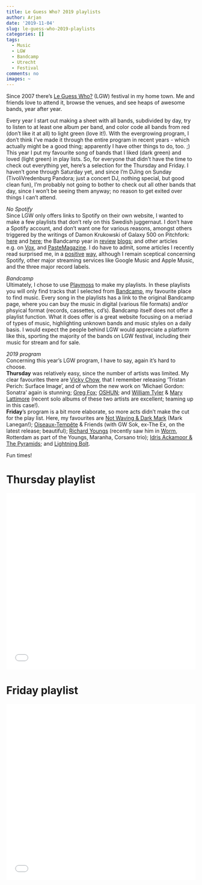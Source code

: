 ```yaml
---
title: Le Guess Who? 2019 playlists
author: Arjan
date: '2019-11-04'
slug: le-guess-who-2019-playlists
categories: []
tags:
  - Music
  - LGW
  - Bandcamp
  - Utrecht
  - Festival
comments: no
images: ~
---
```


Since 2007 there's [Le Guess Who?][12] (LGW) festival in my home town. Me and friends love to attend it, browse the venues, and see heaps of awesome bands, year after year.  

Every year I start out making a sheet with all bands, subdivided by day, try to listen to at least one album per band, and color code all bands from red (don't like it at all) to light green (love it!). With the evergrowing program, I don't think I've made it through the entire program in recent years - which actually might be a good thing; apparently I have other things to do, too. ;)  
This year I put my favourite song of bands that I liked (dark green) and loved (light green) in play lists. So, for everyone that didn't have the time to check out everything yet, here's a selection for the Thursday and Friday. I haven't gone through Saturday yet, and since I'm DJing on Sunday (TivoliVredenburg Pandora; just a concert DJ, nothing special, but good clean fun), I'm probably not going to bother to check out all other bands that day, since I won't be seeing them anyway; no reason to get exited over things I can't attend.  

*No Spotify*  
Since LGW only offers links to Spotify on their own website, I wanted to make a few playlists that don't rely on this Swedish juggernaut. I don't have a Spotify account, and don't want one for various reasons, amongst others triggered by the writings of Damon Krukowski of Galaxy 500 on Pitchfork: [here][3] and [here][4]; the Bandcamp year in [review][5] [blogs][6]; and other articles e.g. on [Vox][7], and [PasteMagazine][8]. I do have to admit, some articles I recently read surprised me, in a [positive][9] [way][10], although I remain sceptical concerning Spotify, other major streaming services like Google Music and Apple Music, and the three major record labels.  

*Bandcamp*  
Ultimately, I chose to use [Playmoss][1] to make my playlists. In these playlists you will only find tracks that I selected from [Bandcamp][2], my favourite place to find music. Every song in the playlists has a link to the original Bandcamp page, where you can buy the music in digital (various file formats) and/or phsyical format (records, cassettes, cd's). Bandcamp itself does not offer a playlist function. What it does offer is a great website focusing on a meriad of types of music, highlighting unknown bands and music styles on a daily basis. I would expect the people behind LGW would appreciate a platform like this, sporting the majority of the bands on LGW festival, including their music for stream and for sale.  

*2019 program*  
Concerning this year's LGW program, I have to say, again it's hard to choose.  
**Thursday** was relatively easy, since the number of artists was limited. My clear favourites there are [Vicky Chow][13], that I remember releasing 'Tristan Perich: Surface Image', and of whom the new work on 'Michael Gordon: Sonatra' again is stunning; [Greg Fox][15]; [OSHUN][14]; and [William Tyler][16] & [Mary Lattimore][17] (recent solo albums of these two artists are excellent; teaming up in this case!).  
**Friday**'s program is a bit more elaborate, so more acts didn't make the cut for the play list. Here, my favourites are [Not Waving & Dark Mark][18] (Mark Lanegan!); [Oiseaux-Tempête][19] & Friends (with GW Sok, ex-The Ex, on the latest release; beautiful); [Richard Youngs][20] (recently saw him in [Worm][11], Rotterdam as part of the Youngs, Maranha, Corsano trio); [Idris Ackamoor & The Pyramids][21]; and [Lightning Bolt][22].  

Fun times!  

# **Thursday** playlist
<iframe width="100%" height="468" src="//playmoss.com/embed/ab/le-guess-who-festival-2019-friday?skin=dark" frameborder="0" allowfullscreen></iframe>

# **Friday** playlist
<iframe width="100%" height="468" src="//playmoss.com/embed/ab/le-guess-who-festival-2019-thursday?skin=dark" frameborder="0" allowfullscreen></iframe>



[1]: https://playmoss.com/
[2]: https://bandcamp.com/
[3]: https://pitchfork.com/features/oped/how-to-be-a-responsible-music-fan-in-the-age-of-streaming/
[4]: https://pitchfork.com/features/article/8993-the-cloud/
[5]: https://daily.bandcamp.com/2017/01/24/everything-is-terrific-the-bandcamp-2016-year-in-review/
[6]: https://daily.bandcamp.com/2018/02/12/the-bandcamp-2017-year-in-review/
[7]: https://www.vox.com/2018/4/3/17191390/spotify-plan-big-music-labels-platform-marketplace-ipo
[8]: https://www.pastemagazine.com/articles/2019/06/petal-spotify-independent-record-store-thread.html
[9]: https://www.recordoftheday.com/news-and-press/rotd-analyses-the-indie-major-label-split-on-prominent-spotify-playlists-to-examine-whether-fears-around-a-major-label-dominance-are-founded-
[10]: https://www.musicbusinessworldwide.com/the-major-labels-are-starting-to-find-life-tougher-in-sweden-is-this-is-a-wake-up-call-for-the-future/
[11]: https://worm.org/production/youngs-maranha-corsano-flowers-ghosts-echoes-2/
[12]: https://leguesswho.nl/
[13]: https://vickychow.bandcamp.com/
[14]: https://oshuniverse.bandcamp.com/
[15]: https://gregfox.bandcamp.com/
[16]: https://williamtyler.bandcamp.com/album/goes-west
[17]: https://marylattimoreharpist.bandcamp.com/album/hundreds-of-days
[18]: https://ecstaticrecordings.bandcamp.com/album/downwelling
[19]: https://oiseaux-tempete.bandcamp.com/
[20]: https://nofansrecords.bandcamp.com/
[21]: https://idrisackamoorandthepyramids.bandcamp.com/album/an-angel-fell
[22]: https://lightningbolt.bandcamp.com/album/sonic-citadel